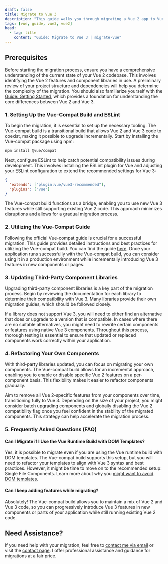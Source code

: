 ```yaml
---
draft: false
title: Migrate to Vue 3
description: "This guide walks you through migrating a Vue 2 app to Vue 3, covering essential steps like setting up tooling, updating libraries, refactoring components, and leveraging the Vue-compat build for a smooth transition."
tags: [vue, guide, vue3, vue2]
head:
  - tag: title
    content: "Guide: Migrate to Vue 3 | migrate-vue"
---
```


## Prerequisites

Before starting the migration process, ensure you have a comprehensive understanding of the current state of your Vue 2 codebase. This involves identifying the Vue 2 features and component libraries in use. A preliminary review of your project structure and dependencies will help you determine the complexity of the migration. You should also familiarize yourself with the [Guide: Getting Started](/guide), which provides a foundation for understanding the core differences between Vue 2 and Vue 3.

### 1. Setting Up the Vue-Compat Build and ESLint

To begin the migration, it is essential to set up the necessary tooling. The Vue-compat build is a transitional build that allows Vue 2 and Vue 3 code to coexist, making it possible to upgrade incrementally. Start by installing the Vue-compat package using npm:

```bash
npm install @vue/compat
```

Next, configure ESLint to help catch potential compatibility issues during development. This involves installing the ESLint plugin for Vue and adjusting your ESLint configuration to extend the recommended settings for Vue 3:

```json
{
  "extends": ["plugin:vue/vue3-recommended"],
  "plugins": ["vue"]
}
```

The Vue-compat build functions as a bridge, enabling you to use new Vue 3 features while still supporting existing Vue 2 code. This approach minimizes disruptions and allows for a gradual migration process.

### 2. Utilizing the Vue-Compat Guide

Following the official Vue-compat guide is crucial for a successful migration. This guide provides detailed instructions and best practices for utilizing the Vue-compat build. You can find the guide [here](https://github.com/vuejs/core/tree/main/packages/vue-compat#readme). Once your application runs successfully with the Vue-compat build, you can consider using it in a production environment while incrementally introducing Vue 3 features in new components or pages.

### 3. Updating Third-Party Component Libraries

Upgrading third-party component libraries is a key part of the migration process. Begin by reviewing the documentation for each library to determine their compatibility with Vue 3. Many libraries provide their own migration guides, which should be followed closely.

If a library does not support Vue 3, you will need to either find an alternative that does or upgrade to a version that is compatible. In cases where there are no suitable alternatives, you might need to rewrite certain components or features using native Vue 3 components. Throughout this process, thorough testing is essential to ensure that updated or replaced components work correctly within your application.

### 4. Refactoring Your Own Components

With third-party libraries updated, you can focus on migrating your own components. The Vue-compat build allows for an incremental approach, enabling you to enable or disable specific Vue 2 features on a per-component basis. This flexibility makes it easier to refactor components gradually.

Aim to remove all Vue 2-specific features from your components over time, transitioning fully to Vue 3. Depending on the size of your project, you might consider batch upgrading components and globally disabling the Vue 2 compatibility flag once you feel confident in the stability of the migrated components. This strategy can help accelerate the migration process.

### 5. Frequently Asked Questions (FAQ)

#### Can I Migrate if I Use the Vue Runtime Build with DOM Templates?

Yes, it is possible to migrate even if you are using the Vue runtime build with DOM templates. The Vue-compat build supports this setup, but you will need to refactor your templates to align with Vue 3 syntax and best practices. However, it might be time to move on to the recommended setup: Single File Components. Learn more about why you [might want to avoid DOM templates](https://vuejsdevelopers.com/2017/09/17/vue-js-avoid-dom-templates/).

#### Can I keep adding features while migrating?

Absolutely! The Vue-compat build allows you to maintain a mix of Vue 2 and Vue 3 code, so you can progressively introduce Vue 3 features in new components or parts of your application while still running existing Vue 2 code.

## Need Assistance?

If you need help with your migration, feel free to [contact me via email](mailto:contact@migrate-vue.com) or visit the [contact page](/contact). I offer professional assistance and guidance for migrations at a fair price.
